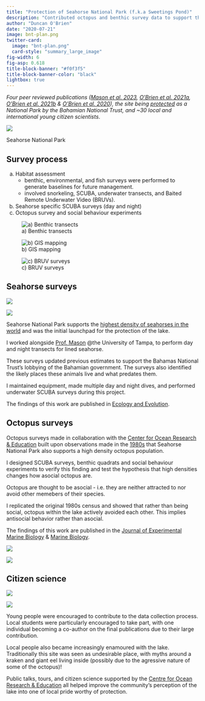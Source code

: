 ```yaml
---
title: "Protection of Seahorse National Park (f.k.a Sweetings Pond)"
description: "Contributed octopus and benthic survey data to support the designation of this salt water lake as a National Park by the Bahamas National Trust"
author: "Duncan O'Brien"
date: "2020-07-21"
image: bnt-plan.png
twitter-card:
  image: "bnt-plan.png"
  card-style: "summary_large_image"
fig-width: 6
fig-asp: 0.618
title-block-banner: "#f0f3f5"
title-block-banner-color: "black"
lightbox: true
---
```


::: {.callout-note title="Output"}
*Four peer reviewed publications ([Mason et al. 2023](https://doi.org/10.1002/ece3.9573), [O'Brien et al. 2021a](http://doi.org/10.1016/j.ecss.2021.107588), [O'Brien et al. 2021b](https://doi.org/10.1007/s00227-021-03865-4) & [O'Brien et al. 2020](https://doi.org/10.1016/j.jembe.2020.151377)), the site being [protected](https://bnt.bs/news/bahamas-government-and-bnt-announce-declaration-of-seahorse-national-park-on-eleuthera/) as a National Park by the Bahamian National Trust, and ~30 local and international young citizen scientists*.
:::

::: {#fig-ewsmethods}

![](sweetings.png){.lightbox}

Seahorse National Park
:::
    
## Survey process
a) Habitat assessment
    - benthic, environmental, and fish surveys were performed to generate baselines for future management.
    - involved snorkeling, SCUBA, underwater transects, and Baited Remote Underwater Video (BRUVs).
b) Seahorse specific SCUBA surveys (day and night)
c) Octopus survey and social behaviour experiments

::: {layout-ncol=3}

![a) Benthic transects](transect.jpeg){.lightbox group="habassess"}

![b) GIS mapping](lake_gis2.png){.lightbox group="habassess"}

![c) BRUV surveys](bruv2.png){.lightbox group="habassess"}

:::

## Seahorse surveys
::: {.grid}

::: {.g-col-4}

::: {layout-nrow=2}

![](seahorse2.JPG){.lightbox group="seahorse"}

![](seahorse.png){.lightbox group="seahorse"}

:::

:::

::: {.g-col-8}
Seahorse National Park supports the [highest density of seahorses in the world](https://doi.org/10.3354/esr00949) and was the initial launchpad for the protection of the lake.

I worked alongside [Prof. Mason](https://www.ut.edu/directory/masonjones-heather) @the University of Tampa, to perform day and night transects for lined seahorse. 

These surveys updated previous estimates to support the Bahamas National Trust's lobbying of the Bahamian government. The surveys also identified the likely places these animals live and what predates them.

I maintained equipment, made multiple day and night dives, and performed underwater SCUBA surveys during this project.

The findings of this work are published in [Ecology and Evolution](https://doi.org/10.1002/ece3.9573).
:::
:::

## Octopus surveys
::: {.grid}

::: {.g-col-7}
Octopus surveys made in collaboration with the [Center for Ocean Research & Education](https://www.coresciences.org) built upon observations made in the [1980s](https://www.sciencedirect.com/science/article/abs/pii/0022098186900869) that Seahorse National Park also supports a high density octopus population.

I designed SCUBA surveys, benthic quadrats and social behaviour experiments to verify this finding and test the hypothesis that high densities changes how asocial octopus are. 

Octopus are thought to be asocial - i.e. they are neither attracted to nor avoid other memebers of their species.

I replicated the original 1980s census and showed that rather than being social, octopus within the lake actively avoided each other. This implies antisocial behavior rather than asocial.

The findings of this work are published in the [Journal of Experimental Marine Biology](https://doi.org/10.1016/j.jembe.2020.151377) & [Marine Biology](https://doi.org/10.1007/s00227-021-03865-4).
:::

::: {.g-col-5}
::: {layout-nrow=2}

![](octopus.png){.lightbox group="octopus"}

![](paddleboard.png){.lightbox group="octopus"}

:::
:::

:::


## Citizen science

::: {.grid}

::: {.g-col-5}
::: {layout-nrow=2}

![](citizen1.png){.lightbox group="citizen"}

![](citizen2.png){.lightbox group="citizen"}


:::
:::

::: {.g-col-7}
Young people were encouraged to contribute to the data collection process. Local students were particularly encouraged to take part, with one individual becoming a co-author on the final publications due to their large contribution.

Local people also became increasingly enamoured with the lake. Traditionally this site was seen as undesirable place, with myths around a kraken and giant eel living inside (possibly due to the agressive nature of some of the octopus)!

Public talks, tours, and citizen science supported by the [Centre for Ocean Research & Education](https://www.coresciences.org) all helped improve the community's perception of the lake into one of local pride worthy of protection. 
:::

:::
